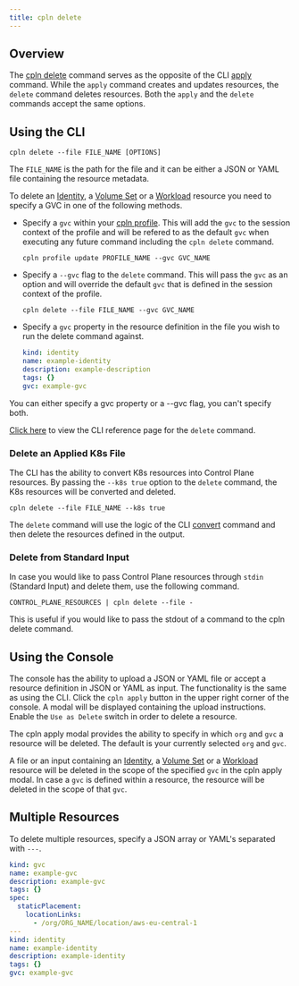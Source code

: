```yaml
---
title: cpln delete
---
```


## Overview

The [cpln delete](/reference/cli#delete) command serves as the opposite of the CLI [apply](/reference/cli#apply) command. While the `apply` command creates and updates resources, the `delete` command deletes resources. Both the `apply` and the `delete` commands accept the same options.

## Using the CLI

```
cpln delete --file FILE_NAME [OPTIONS]
```

The `FILE_NAME` is the path for the file and it can be either a JSON or YAML file containing the resource metadata.

To delete an [Identity](/reference/identity), a [Volume Set](/reference/volumeset) or a [Workload](/reference/workload) resource you need to specify a GVC in one of the following methods.

- Specify a `gvc` within your [cpln profile](manage-profile). This will add the `gvc` to the session context of the profile and will be refered to as the default `gvc` when executing any future command including the `cpln delete` command.

  ```
  cpln profile update PROFILE_NAME --gvc GVC_NAME
  ```

- Specify a `--gvc` flag to the `delete` command. This will pass the `gvc` as an option and will override the default `gvc` that is defined in the session context of the profile.

  ```
  cpln delete --file FILE_NAME --gvc GVC_NAME
  ```

- Specify a `gvc` property in the resource definition in the file you wish to run the delete command against.

  ```yaml YAML
  kind: identity
  name: example-identity
  description: example-description
  tags: {}
  gvc: example-gvc
  ```

<Note>You can either specify a gvc property or a --gvc flag, you can't specify both.</Note>

[Click here](/reference/cli#delete) to view the CLI reference page for the `delete` command.

### Delete an Applied K8s File

The CLI has the ability to convert K8s resources into Control Plane resources. By passing the `--k8s true` option to the `delete` command, the K8s resources will be converted and deleted.

```
cpln delete --file FILE_NAME --k8s true
```

The `delete` command will use the logic of the CLI [convert](/reference/cli#convert) command and then delete the resources defined in the output.

### Delete from Standard Input

In case you would like to pass Control Plane resources through `stdin` (Standard Input) and delete them, use the following command.

```
CONTROL_PLANE_RESOURCES | cpln delete --file -
```

<Tip>This is useful if you would like to pass the stdout of a command to the cpln delete command.</Tip>

## Using the Console

The console has the ability to upload a JSON or YAML file or accept a resource definition in JSON or YAML as input. The functionality is the same as using the CLI. Click the `cpln apply` button in the upper right corner of the console. A modal will be displayed containing the upload instructions. Enable the `Use as Delete` switch in order to delete a resource.

The cpln apply modal provides the ability to specify in which `org` and `gvc` a resource will be deleted. The default is your currently selected `org` and `gvc`.

A file or an input containing an [Identity](/reference/identity), a [Volume Set](/reference/volumeset) or a [Workload](/reference/workload) resource will be deleted in the scope of the specified `gvc` in the cpln apply modal. In case a `gvc` is defined within a resource, the resource will be deleted in the scope of that `gvc`.

## Multiple Resources

To delete multiple resources, specify a JSON array or YAML's separated with `---`.

```yaml YAML
kind: gvc
name: example-gvc
description: example-gvc
tags: {}
spec:
  staticPlacement:
    locationLinks:
      - /org/ORG_NAME/location/aws-eu-central-1
---
kind: identity
name: example-identity
description: example-identity
tags: {}
gvc: example-gvc
```
